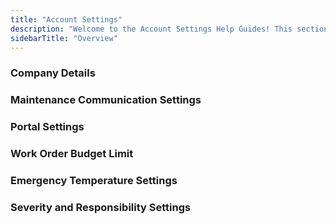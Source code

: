 ```yaml
---
title: "Account Settings"
description: "Welcome to the Account Settings Help Guides! This section provides step-by-step instructions for managing key settings in Latchel, ensuring your account is configured to meet your property management needs. Whether you need to add properties and residents, adjust severity and responsibility settings, or customize service provider prioritization, these guides will help you navigate and optimize your account settings with ease.  Explore the articles below to learn how to efficiently configure and manage your account!"
sidebarTitle: "Overview"
---
```


### **Company Details**

<Card title="Adding Your Company Address" icon="address-card" iconType="duotone" href="s/topic/0TO5e000000h9wqGAA/Adding-Your-Company-Address">
  
</Card>

### **Maintenance Communication Settings**

<CardGroup cols={2}>
  <Card title="How to View Your Latchel-Assigned Phone Number" icon="headphones" iconType="duotone" href="s/topic/0TO5e000000h9wqGAA/How-to-view-your-Latchel-Assigned-Phone-Number">
    
  </Card>
  <Card title="How to Manage My Own Invoice Notification Settings" icon="file-invoice" iconType="duotone" href="s/topic/0TO5e000000h9wqGAA/How-to-Manage-My-Own-Invoice-Notification-Settings">
    
  </Card>
  <Card title="Setting Up Pre-Dispatch Instructions with Latchel" icon="house-person-return" iconType="duotone" href="s/topic/0TO5e000000h9wqGAA/How-to-Send-Latchel-Pre-Dispatch-Instructions">
    
  </Card>
  <Card title="How to Update Your Escalation Contacts" icon="id-card-clip" iconType="duotone" href="s/topic/0TO5e000000h9wqGAA/How-to-Update-Your-Escalation-Contacts">
    
  </Card>
  <Card title="How to Configure a Property with Default Access Instructions" icon="key" iconType="duotone" href="s/topic/0TO5e000000h9wqGAA/How-to-Configure-a-Property-with-Default-Access-Instructions">
    
  </Card>
</CardGroup>

### **Portal Settings**

<CardGroup cols={2}>
  <Card title="Configuring Portal Settings" icon="person-to-portal" iconType="duotone">
    
  </Card>
  <Card title="Customize Resident Review URL" icon="link-horizontal" iconType="duotone">
    
  </Card>
</CardGroup>

### **Work Order Budget Limit**

<Card title="How to Customize Work Order Budget Limits" icon="money-check-dollar" iconType="duotone" href="s/topic/0TO5e000000h9wqGAA/Configuring-Portal-Settings">
  
</Card>

### **Emergency Temperature Settings**

<CardGroup cols={2}>
  <Card title="How Emergency Temperature and Severity Settings Work Together" icon="temperature-full" iconType="duotone" href="s/topic/0TO5e000000h9wqGAA/How-Emergency-Temperature-and-Severity-Settings-Work-Together">
    
  </Card>
  <Card title="How to Add Emergency Temperature Thresholds" icon="temperature-list" iconType="duotone" href="s/topic/0TO5e000000h9wqGAA/How-to-Add-Emergency-Temperature-Thresholds">
    
  </Card>
</CardGroup>

### **Severity and Responsibility Settings**

<CardGroup cols={2}>
  <Card title="Managing Severity and Responsibility Settings" icon="route-highway" iconType="duotone" href="s/topic/0TO5e000000h9wqGAA/Managing-Severity-and-Responsibility-Settings">
    
  </Card>
  <Card title="How to Apply Existing Severity and Responsibility Preset" icon="arrow-down-arrow-up" iconType="duotone" href="s/topic/0TO5e000000h9wqGAA/How-to-Apply-Existing-Severity-and-Responsibility-Preset">
    
  </Card>
  <Card title="How to Edit Existing Severity and Responsibility Preset" icon="arrow-down-a-z" iconType="duotone" href="s/topic/0TO5e000000h9wqGAA/How-to-Edit-Existing-Severity-and-Responsibility-Preset">
    
  </Card>
  <Card title="How to Save Existing Severity Responsibility Presets" icon="arrow-down-to-square" iconType="duotone" href="s/topic/0TO5e000000h9wqGAA/Saving-Existing-Severity-Responsibility-Presets">
    
  </Card>
  <Card title="Export Severity Settings as a CSV File" icon="inbox-out" iconType="duotone" href="s/topic/0TO5e000000h9wqGAA/Export-Severity-Settings-as-a-CSV-File">
    
  </Card>
</CardGroup>